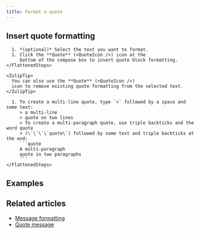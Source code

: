 ```yaml
---
title: Format a quote
---
```



<QuotesIntro />

## Insert quote formatting

<Tabs>
  <TabItem label="Via compose box button">
    <FlattenedSteps>
      <StartComposing />

      1. *(optional)* Select the text you want to format.
      1. Click the **Quote** (<QuoteIcon />) icon at the
         bottom of the compose box to insert quote block formatting.
    </FlattenedSteps>

    <ZulipTip>
      You can also use the **Quote** (<QuoteIcon />)
      icon to remove existing quote formatting from the selected text.
    </ZulipTip>
  </TabItem>

  <TabItem label="Via Markdown">
    <FlattenedSteps>
      <StartComposing />

      1. To create a multi-line quote, type `>` followed by a space and some text:
         > a multi-line
         > quote on two lines
         > To create a multi-paragraph quote, use triple backticks and the word quote
         > (\`\`\`\`quote\`) followed by some text and triple backticks at the end:
         ```quote
         A multi-paragraph
         quote in two paragraphs
         ```
    </FlattenedSteps>
  </TabItem>
</Tabs>

## Examples

<QuotesExamples />

## Related articles

* [Message formatting](/help/format-your-message-using-markdown)
* [Quote message](/help/quote-or-forward-a-message)
